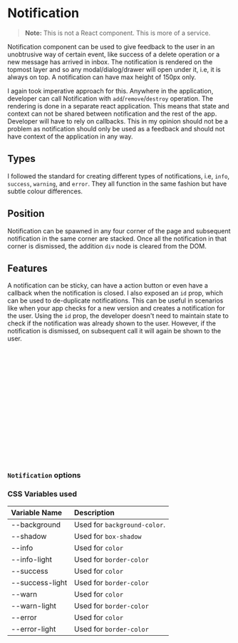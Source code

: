 
<Meta of={NotificationStories} />

# Notification

> **Note:** This is not a React component. This is more of a service.

Notification component can be used to give feedback to the user in an unobtrusive way of certain
event, like success of a delete operation or a new message has arrived in inbox. The notification is
rendered on the topmost layer and so any modal/dialog/drawer will open under it, i.e, it is always on top.
A notification can have max height of 150px only.

I again took imperative approach for this. Anywhere in the application, developer can call Notification
with `add`/`remove`/`destroy` operation. The rendering is done in a separate react application. This means
that state and context can not be shared between notification and the rest of the app. Developer will have
to rely on callbacks. This in my opinion should not be a problem as notification should only be used as a
feedback and should not have context of the application in any way.

## Types

I followed the standard for creating different types of notifications, i.e, `info`, `success`, `warning`,
and `error`. They all function in the same fashion but have subtle colour differences.

<Canvas of={NotificationStories.Types} className="canvas-background" />

## Position

Notification can be spawned in any four corner of the page and subsequent notification in the same corner
are stacked. Once all the notification in that corner is dismissed, the addition `div` node is cleared from
the DOM.

<Canvas of={NotificationStories.Position} className="canvas-background" />

## Features

A notification can be sticky, can have a action button or even have a callback when the notification
is closed. I also exposed an `id` prop, which can be used to de-duplicate notifications. This can be
useful in scenarios like when your app checks for a new version and creates a notification for the user.
Using the `id` prop, the developer doesn't need to maintain state to check if the notification was already
shown to the user. However, if the notification is dismissed, on subsequent call it will again be shown
to the user.

<Canvas of={NotificationStories.Features} className="canvas-background" />

```jsx
import { Notification, NOTIFICATION_POSITION, NOTIFICATION_TYPE } from 'no-frills-ui';

// Add a notification
// It returns an id which can be used to programmatically dismiss the notification.
const id = Notification.add(
    NOTIFICATION_POSITION.TOP_RIGHT, {
        title: 'New message received',
        description: 'Please share feedback if you like this approach.',
        type: NOTIFICATION_TYPE.INFO
    }
);

// Remove a notification
Notification.remove(NOTIFICATION_POSITION.TOP_RIGHT, id);

// Destroy stack of notification
Notification.destroy(NOTIFICATION_POSITION.TOP_RIGHT);
```

### `Notification` options

<Controls of={NotificationStories.Options} />

### CSS Variables used

| Variable Name | Description |
| :- | :- |
| --background | Used for `background-color`. |
| --shadow | Used for `box-shadow` |
| --info | Used for `color` |
| --info-light | Used for `border-color` |
| --success | Used for `color` |
| --success-light | Used for `border-color` |
| --warn | Used for `color` |
| --warn-light | Used for `border-color` |
| --error | Used for `color` |
| --error-light | Used for `border-color` |
